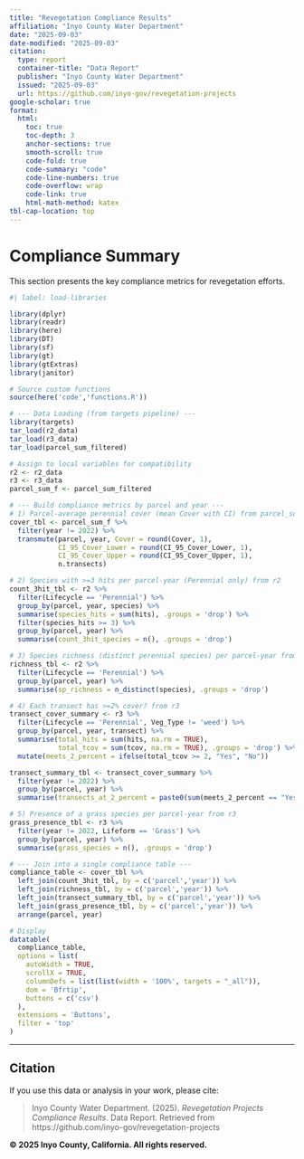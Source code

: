 ```yaml
---
title: "Revegetation Compliance Results"
affiliation: "Inyo County Water Department"
date: "2025-09-03"
date-modified: "2025-09-03"
citation:
  type: report
  container-title: "Data Report"
  publisher: "Inyo County Water Department"
  issued: "2025-09-03"
  url: https://github.com/inyo-gov/revegetation-projects
google-scholar: true
format: 
  html:
    toc: true
    toc-depth: 3
    anchor-sections: true
    smooth-scroll: true
    code-fold: true
    code-summary: "code"
    code-line-numbers: true
    code-overflow: wrap
    code-link: true
    html-math-method: katex
tbl-cap-location: top
---
```


# Compliance Summary

This section presents the key compliance metrics for revegetation efforts.

```r
#| label: load-libraries

library(dplyr)
library(readr)
library(here)
library(DT)
library(sf)
library(gt)
library(gtExtras)
library(janitor)

# Source custom functions
source(here('code','functions.R'))

# --- Data Loading (from targets pipeline) ---
library(targets)
tar_load(r2_data)
tar_load(r3_data)
tar_load(parcel_sum_filtered)

# Assign to local variables for compatibility
r2 <- r2_data
r3 <- r3_data
parcel_sum_f <- parcel_sum_filtered

# --- Build compliance metrics by parcel and year ---
# 1) Parcel-average perennial cover (mean Cover with CI) from parcel_sum_f
cover_tbl <- parcel_sum_f %>%
  filter(year != 2022) %>%
  transmute(parcel, year, Cover = round(Cover, 1),
            CI_95_Cover_Lower = round(CI_95_Cover_Lower, 1), 
            CI_95_Cover_Upper = round(CI_95_Cover_Upper, 1), 
            n.transects)

# 2) Species with >=3 hits per parcel-year (Perennial only) from r2
count_3hit_tbl <- r2 %>%
  filter(Lifecycle == 'Perennial') %>%
  group_by(parcel, year, species) %>%
  summarise(species_hits = sum(hits), .groups = 'drop') %>%
  filter(species_hits >= 3) %>%
  group_by(parcel, year) %>%
  summarise(count_3hit_species = n(), .groups = 'drop')

# 3) Species richness (distinct perennial species) per parcel-year from r2
richness_tbl <- r2 %>%
  filter(Lifecycle == 'Perennial') %>%
  group_by(parcel, year) %>%
  summarise(sp_richness = n_distinct(species), .groups = 'drop')

# 4) Each transect has >=2% cover? from r3
transect_cover_summary <- r3 %>%
  filter(Lifecycle == 'Perennial', Veg_Type != 'weed') %>%
  group_by(parcel, year, transect) %>%
  summarise(total_hits = sum(hits, na.rm = TRUE),
            total_tcov = sum(tcov, na.rm = TRUE), .groups = 'drop') %>%
  mutate(meets_2_percent = ifelse(total_tcov >= 2, "Yes", "No"))

transect_summary_tbl <- transect_cover_summary %>%
  filter(year != 2022) %>%
  group_by(parcel, year) %>%
  summarise(transects_at_2_percent = paste0(sum(meets_2_percent == "Yes"), "/", n()), .groups = 'drop')

# 5) Presence of a grass species per parcel-year from r3
grass_presence_tbl <- r3 %>%
  filter(year != 2022, Lifeform == 'Grass') %>%
  group_by(parcel, year) %>%
  summarise(grass_species = n(), .groups = 'drop')

# --- Join into a single compliance table ---
compliance_table <- cover_tbl %>%
  left_join(count_3hit_tbl, by = c('parcel','year')) %>%
  left_join(richness_tbl, by = c('parcel','year')) %>%
  left_join(transect_summary_tbl, by = c('parcel','year')) %>%
  left_join(grass_presence_tbl, by = c('parcel','year')) %>%
  arrange(parcel, year)

# Display
datatable(
  compliance_table,
  options = list(
    autoWidth = TRUE,
    scrollX = TRUE,
    columnDefs = list(list(width = '100%', targets = "_all")),
    dom = 'Bfrtip',
    buttons = c('csv')
  ),
  extensions = 'Buttons',
  filter = 'top'
)
```

---

## Citation

If you use this data or analysis in your work, please cite:

> Inyo County Water Department. (2025). *Revegetation Projects Compliance Results*. Data Report. Retrieved from https://github.com/inyo-gov/revegetation-projects

**© 2025 Inyo County, California. All rights reserved.**
